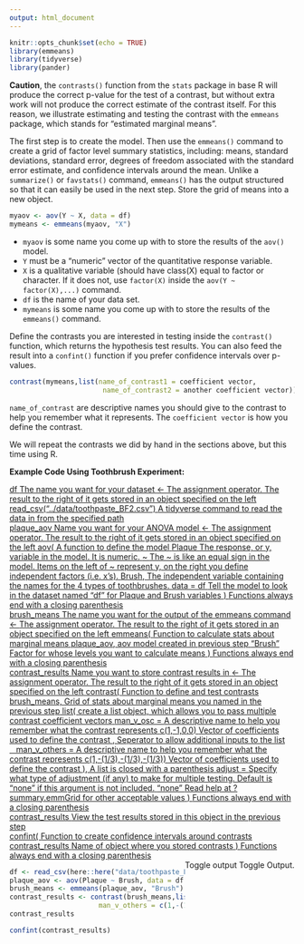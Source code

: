 ```yaml
---
output: html_document
---
```


<script type="text/javascript">
 function showhide(id) {
    var e = document.getElementById(id);
    e.style.display = (e.style.display == 'block') ? 'none' : 'block';
 }
 
 function openTab(evt, tabName) {
    var i, tabcontent, tablinks;
    tabcontent = document.getElementsByClassName("tabcontent");
    for (i = 0; i < tabcontent.length; i++) {
        tabcontent[i].style.display = "none";
    }
    tablinks = document.getElementsByClassName("tablinks");
    for (i = 0; i < tablinks.length; i++) {
        tablinks[i].className = tablinks[i].className.replace(" active", "");
    }
    document.getElementById(tabName).style.display = "block";
    evt.currentTarget.className += " active";
}
 
</script>

```r
knitr::opts_chunk$set(echo = TRUE)
library(emmeans)
library(tidyverse)
library(pander)

```

**Caution**, the `contrasts()` function from the `stats` package in base R will produce the correct p-value for the test of a contrast, but without extra work will not produce the correct estimate of the contrast itself. For this reason, we illustrate estimating and testing the contrast with the `emmeans` package, which stands for "estimated marginal means".

The first step is to create the model. Then use the `emmeans()` command to create a grid of factor level summary statistics, including: means, standard deviations, standard error, degrees of freedom associated with the standard error estimate, and confidence intervals around the mean. Unlike a `summarize()` or `favstats()` command, `emmeans()` has the output structured so that it can easily be used in the next step. Store the grid of means into a new object.

```r
myaov <- aov(Y ~ X, data = df)
mymeans <- emmeans(myaov, "X")

```

-   `myaov` is some name you come up with to store the results of the `aov()` model.
-   `Y` must be a "numeric" vector of the quantitative response variable.
-   `X` is a qualitative variable (should have class(X) equal to factor or character. If it does not, use `factor(X)` inside the `aov(Y ~ factor(X),...)` command.
-   `df` is the name of your data set.
-   `mymeans` is some name you come up with to store the results of the `emmeans()` command.


Define the contrasts you are interested in testing inside the `contrast()` function, which returns the hypothesis test results. You can also feed the result into a `confint()` function if you prefer confidence intervals over p-values.

```r
contrast(mymeans,list(name_of_contrast1 = coefficient vector,
                       name_of_contrast2 = another coefficient vector))) 
```

`name_of_contrast` are descriptive names you should give to the contrast to help you remember what it represents. The `coefficient vector` is how you define the contrast.

We will repeat the contrasts we did by hand in the sections above, but this time using R.

**Example Code Using Toothbrush Experiment:**

<a href="javascript:showhide('contrast_brush')">
<div class="hoverchunk">
<span class="tooltipr">
df
  <span class="tooltiprtext">The name you want for your dataset</span>
  </span><span class="tooltipr">
<-
    <span class="tooltiprtext">The assignment operator. The result to the right of it gets stored in an object specified on the left</span>
  </span><span class="tooltipr">
read_csv("../data/toothpaste_BF2.csv")
  <span class="tooltiprtext">A tidyverse command to read the data in from the specified path</span>
  </span><br/><span class="tooltipr">
plaque_aov
  <span class="tooltiprtext">Name you want for your ANOVA model</span>
  </span><span class="tooltipr">
<-
    <span class="tooltiprtext">The assignment operator. The result to the right of it gets stored in an object specified on the left</span>
  </span><span class="tooltipr">
aov(
  <span class="tooltiprtext">A function to define the model</span>
  </span><span class="tooltipr">
Plaque
  <span class="tooltiprtext">The response, or y, variable in the model. It is numeric.</span>
  </span><span class="tooltipr">
~
  <span class="tooltiprtext">The ~ is like an equal sign in the model. Items on the left of ~ represent y, on the right you define independent factors (i.e. x's).</span>
  </span><span class="tooltipr">
Brush,
  <span class="tooltiprtext">The independent variable containing the names for the 4 types of toothbrushes.</span>
  </span><span class="tooltipr">
data = df
  <span class="tooltiprtext">Tell the model to look in the dataset named "df" for Plaque and Brush variables</span>
  </span><span class="tooltipr">
)
<span class="tooltiprtext">Functions always end with a closing parenthesis</span>
  </span><br/><span class="tooltipr">
brush_means
  <span class="tooltiprtext">The name you want for the output of the emmeans command</span>
  </span><span class="tooltipr">
<-
    <span class="tooltiprtext">The assignment operator. The result to the right of it gets stored in an object specified on the left</span>
  </span></span>
  <span class="tooltipr">
emmeans(
  <span class="tooltiprtext">
  Function to calculate stats about marginal means
  </span></span><span class="tooltipr">
plaque_aov,
  <span class="tooltiprtext">aov model created in previous step</span>
  </span><span class="tooltipr">
"Brush"
  <span class="tooltiprtext">Factor for whose levels you want to calculate means</span>
  </span><span class="tooltipr">
)
<span class="tooltiprtext">Functions always end with a closing parenthesis</span>
  </span><br/><span class="tooltipr">
contrast_results
<span class="tooltiprtext">Name you want to store contrast results in</span>
  </span><span class="tooltipr">
<-
    <span class="tooltiprtext">The assignment operator. The result to the right of it gets stored in an object specified on the left</span>
  </span><span class="tooltipr">
contrast(
    <span class="tooltiprtext">Function to define and test contrasts</span>
  </span><span class="tooltipr">
brush_means,
    <span class="tooltiprtext">Grid of stats about marginal means you named in the previous step</span></span><span class="tooltipr">
list(
    <span class="tooltiprtext">create a list object, which allows you to pass multiple contrast coefficient vectors</span>
  </span><span class="tooltipr">
man_v_osc =
    <span class="tooltiprtext">A descriptive name to help you remember what the contrast represents</span>
  </span><span class="tooltipr">
c(1,-1,0,0)
    <span class="tooltiprtext">Vector of coefficients used to define the contrast</span>
  </span><span class="tooltipr">
,
    <span class="tooltiprtext">Seperator to allow additional inputs to the list</span>
  </span><br/><span class="tooltipr">
&nbsp;&nbsp;&nbsp;man_v_others = 
    <span class="tooltiprtext">A descriptive name to help you remember what the contrast represents</span>
  </span><span class="tooltipr">
c(1,-(1/3),-(1/3),-(1/3))
    <span class="tooltiprtext">Vector of coefficients used to define the contrast</span>
  </span><span class="tooltipr">
),
    <span class="tooltiprtext">A list is closed with a parenthesis</span>
  </span><span class="tooltipr">
adjust = 
    <span class="tooltiprtext">Specify what type of adjustment (if any) to make for multiple testing. Default is "none" if this argument is not included.</span>
  </span><span class="tooltipr">
"none"
    <span class="tooltiprtext">Read help at ?summary.emmGrid for other acceptable values</span>
  </span><span class="tooltipr">
)
<span class="tooltiprtext">Functions always end with a closing parenthesis</span>
  </span><br/><span class="tooltipr">
contrast_results
    <span class="tooltiprtext">View the test results stored in this object in the previous step</span>
  </span><br/><span class="tooltipr">
confint(
  <span class="tooltiprtext">Function to create confidence intervals around contrasts</span>
  </span><span class="tooltipr">
contrast_results
    <span class="tooltiprtext">Name of object where you stored contrasts</span>
  </span><span class="tooltipr">
)
<span class="tooltiprtext">Functions always end with a closing parenthesis</span>
  </span><br/><span class="tooltipr" style="float:right;">
Toggle output 
  <span class="tooltiprtext">Toggle Output.</span>
</span>
</div>
</a>
<div id="contrast_brush" style="display:show;">

```r
df <- read_csv(here::here("data/toothpaste_BF2.csv"))
plaque_aov <- aov(Plaque ~ Brush, data = df)
brush_means <- emmeans(plaque_aov, "Brush")
contrast_results <- contrast(brush_means,list(man_v_osc = c(1,-1,0,0),
                      man_v_others = c(1,-(1/3),-(1/3),-(1/3))), adjust="none")
contrast_results
```

```r
confint(contrast_results)
```

</div>
